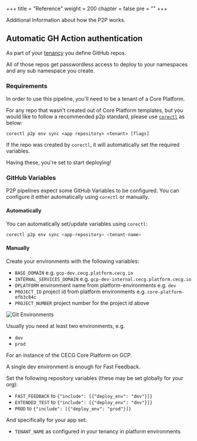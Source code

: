 +++
title = "Reference"
weight = 200
chapter = false
pre = ""
+++

Additional Information about how the P2P works.

## Automatic GH Action authentication

As part of your [tenancy](../../app/tenancy) you define GitHub repos.

All of those repos get passwordless access to deploy to your namespaces and
any sub namespace you create.

### Requirements

In order to use this pipeline, you'll need to be a tenant of a Core Platform.

For any repo that wasn't created out of Core Platform templates, but you would like to follow a recommended p2p standard, please use [`corectl`](/corectl) as below:

```shell
corectl p2p env sync <app repository> <tenant> [flags]
```

If the repo was created by `corectl`, it will automatically set the required variables.

Having these, you're set to start deploying!

### GitHub Variables

P2P pipelines expect some GitHub Variables to be configured.
You can configure it either automatically using `corectl` or manually.

#### Automatically

You can automatically set/update variables using `corectl`:

```bash
corectl p2p env sync <app-repository> <tenant-name>
```

#### Manually

Create your environments with the following variables:

* `BASE_DOMAIN` e.g. `gcp-dev.cecg.platform.cecg.io`
* `INTERNAL_SERVICES_DOMAIN` e.g. `gcp-dev-internal.cecg.platform.cecg.io`
* `DPLATFORM` environment name from platform-environments e.g. `dev`
* `PROJECT_ID` project id from platform environments e.g. `core-platform-efb3c84c`
* `PROJECT_NUMBER` project number for the project id above

![Git Environments](/images/p2p/git-environments.png)

Usually you need at least two environments, e.g.

* `dev`
* `prod`

For an instance of the CECG Core Platform on GCP.

A single dev environment is enough for Fast Feedback.

Set the following repository variables (these may be set globally for your org):

* `FAST_FEEDBACK` to `{"include": [{"deploy_env": "dev"}]}`
* `EXTENDED_TEST` to `{"include": [{"deploy_env": "dev"}]}`
* `PROD` to `{"include": [{"deploy_env": "prod"}]}`

And specifically for your app set:

* `TENANT_NAME` as configured in your tenancy in platform environments
